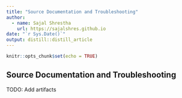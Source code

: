 ```yaml
---
title: "Source Documentation and Troubleshooting"
author:
  - name: Sajal Shrestha 
    url: https://sajalshres.github.io
date: "`r Sys.Date()`"
output: distill::distill_article
---
```


```r
knitr::opts_chunk$set(echo = TRUE)
```

## Source Documentation and Troubleshooting

TODO: Add artifacts
